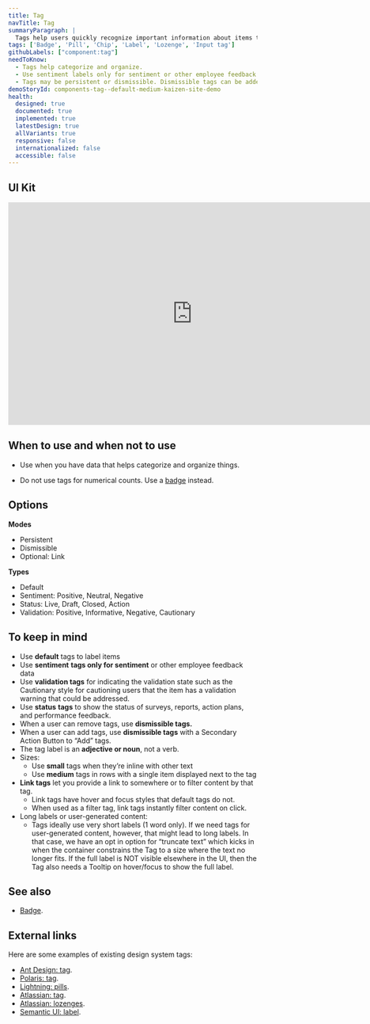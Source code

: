 ```yaml
---
title: Tag
navTitle: Tag
summaryParagraph: |
  Tags help users quickly recognize important information about items that organize and categorize them. They visually label items with small amounts of information or the item’s status, usually with keywords that help organize and categorize the items.
tags: ['Badge', 'Pill', 'Chip', 'Label', 'Lozenge', 'Input tag']
githubLabels: ["component:tag"]
needToKnow:
  - Tags help categorize and organize.
  - Use sentiment labels only for sentiment or other employee feedback data.
  - Tags may be persistent or dismissible. Dismissible tags can be added or removed by users.
demoStoryId: components-tag--default-medium-kaizen-site-demo
health:
  designed: true
  documented: true
  implemented: true
  latestDesign: true
  allVariants: true
  responsive: false
  internationalized: false
  accessible: false
---
```



## UI Kit

<iframe style="border: none;" width="744" height="450" src="https://www.figma.com/embed?embed_host=share&url=https%3A%2F%2Fwww.figma.com%2Ffile%2FeZKEE5kXbEMY3lx84oz8iN%2F%25E2%259D%25A4%25EF%25B8%258F-UI-Kit-Heart%3Fnode-id%3D14473%253A90332" allowfullscreen></iframe>

## When to use and when not to use

<WhenToUseAndWhenNotToUse>
<WhenToUse>

- Use when you have data that helps categorize and organize things.

</WhenToUse>
<WhenNotToUse>

- Do not use tags for numerical counts. Use a [badge](/components/badge) instead.

</WhenNotToUse>
</WhenToUseAndWhenNotToUse>

## Options

**Modes**

*   Persistent
*   Dismissible
*   Optional: Link

**Types**

*   Default
*   Sentiment: Positive, Neutral, Negative
*   Status: Live, Draft, Closed, Action
*   Validation: Positive, Informative, Negative, Cautionary

## To keep in mind

*   Use **default** tags to label items
*   Use **sentiment** **tags only for sentiment** or other employee feedback data
*   Use **validation tags** for indicating the validation state such as the Cautionary style for cautioning users that the item has a validation warning that could be addressed.
*   Use **status** **tags** to show the status of surveys, reports, action plans, and performance feedback.
*   When a user can remove tags, use **dismissible tags.**
*   When a user can add tags, use **dismissible tags** with a Secondary Action Button to “Add” tags.
*   The tag label is an **adjective or noun**, not a verb.
*   Sizes:
    *   Use **small** tags when they’re inline with other text
    *   Use **medium** tags in rows with a single item displayed next to the tag
*   **Link tags** let you provide a link to somewhere or to filter content by that tag.
    *   Link tags have hover and focus styles that default tags do not.
    *   When used as a filter tag, link tags instantly filter content on click.
*   Long labels or user-generated content:
    *   Tags ideally use very short labels (1 word only). If we need tags for user-generated content, however, that might lead to long labels. In that case, we have an opt in option for “truncate text” which kicks in when the container constrains the Tag to a size where the text no longer fits. If the full label is NOT visible elsewhere in the UI, then the Tag also needs a Tooltip on hover/focus to show the full label.

## See also

* [Badge](/components/badge).


## External links

Here are some examples of existing design system tags:

- [Ant Design: tag](https://ant.design/components/tag/).
- [Polaris: tag](https://polaris.shopify.com/components/forms/tag#navigation).
- [Lightning: pills](https://www.lightningdesignsystem.com/components/pills/).
- [Atlassian: tag](https://atlassian.design/guidelines/product/components/tags).
- [Atlassian: lozenges](https://atlassian.design/guidelines/product/components/lozenges).
- [Semantic UI: label](https://semantic-ui.com/elements/label.html).

